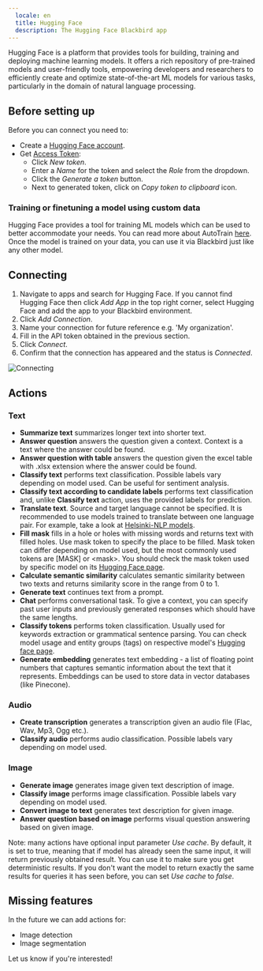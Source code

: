 ```yaml
---
  locale: en
  title: Hugging Face
  description: The Hugging Face Blackbird app
---
```


<LinkCard title="View on Github" target="_blank" href="https://github.com/bb-io/HuggingFace" icon="github" />

Hugging Face is a platform that provides tools for building, training and deploying machine learning models. It offers a rich repository of pre-trained models and user-friendly tools, empowering developers and researchers to efficiently create and optimize state-of-the-art ML models for various tasks, particularly in the domain of natural language processing.

## Before setting up

Before you can connect you need to:

- Create a [Hugging Face account](https://huggingface.co/join).
- Get [Access Token](https://huggingface.co/settings/tokens): 
    * Click _New token_.
    * Enter a _Name_ for the token and select the _Role_ from the dropdown.
    * Click the _Generate a token_ button.
    * Next to generated token, click on _Copy token to clipboard_ icon.

### Training or finetuning a model using custom data

Hugging Face provides a tool for training ML models which can be used to better accommodate your needs. You can read more about AutoTrain [here](https://huggingface.co/docs/autotrain/index). Once the model is trained on your data, you can use it via Blackbird just like any other model.

## Connecting

1. Navigate to apps and search for Hugging Face. If you cannot find Hugging Face then click _Add App_ in the top right corner, select Hugging Face and add the app to your Blackbird environment.
2. Click _Add Connection_.
3. Name your connection for future reference e.g. 'My organization'.
4. Fill in the API token obtained in the previous section.
5. Click _Connect_. 
6. Confirm that the connection has appeared and the status is _Connected_.

![Connecting](https://raw.githubusercontent.com/bb-io/HuggingFace/main/image/README/connecting.png)

## Actions

### Text

- **Summarize text** summarizes longer text into shorter text.
- **Answer question** answers the question given a context. Context is a text where the answer could be found.
- **Answer question with table** answers the question given the excel table with .xlsx extension where the answer could be found.
- **Classify text** performs text classification. Possible labels vary depending on model used. Can be useful for sentiment analysis.
- **Classify text according to candidate labels** performs text classification and, unlike **Classify text** action, uses the provided labels for prediction.
- **Translate text**. Source and target language cannot be specified. It is recommended to use models trained to translate between one language pair. For example, take a look at [Helsinki-NLP models](https://huggingface.co/Helsinki-NLP).
- **Fill mask** fills in a hole or holes with missing words and returns text with filled holes. Use mask token to specify the place to be filled. Mask token can differ depending on model used, but the most commonly used tokens are [MASK] or &lt;mask>. You should check the mask token used by specific model on its [Hugging Face page](https://huggingface.co/models?pipeline_tag=fill-mask&sort=trending).
- **Calculate semantic similarity** calculates semantic similarity between two texts and returns similarity score in the range from 0 to 1.
- **Generate text** continues text from a prompt.
- **Chat** performs conversational task. To give a context, you can specify past user inputs and previously generated responses which should have the same lengths.
- **Classify tokens** performs token classification. Usually used for keywords extraction or grammatical sentence parsing. You can check model usage and entity groups (tags) on respective model's [Hugging face page](https://huggingface.co/models?pipeline_tag=token-classification&sort=trending). 
- **Generate embedding** generates text embedding - a list of floating point numbers that captures semantic information about the text that it represents. Embeddings can be used to store data in vector databases (like Pinecone).

### Audio

- **Create transcription** generates a transcription given an audio file (Flac, Wav, Mp3, Ogg etc.).
- **Classify audio** performs audio classification. Possible labels vary depending on model used.

### Image

- **Generate image** generates image given text description of image.
- **Classify image** performs image classification. Possible labels vary depending on model used.
- **Convert image to text** generates text description for given image.
- **Answer question based on image** performs visual question answering based on given image.

Note: many actions have optional input parameter _Use cache_. By default, it is set to true, meaning that if model has already seen the same input, it will return previously obtained result. You can use it to make sure you get deterministic results. If you don't want the model to return exactly the same results for queries it has seen before, you can set _Use cache_ to _false_.

## Missing features

In the future we can add actions for:

- Image detection
- Image segmentation

Let us know if you're interested!

